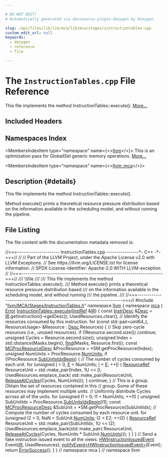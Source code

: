 ```yaml
---

# DO NOT EDIT!
# Automatically generated via docusaurus-plugin-doxygen by Doxygen.

slug: /api/files/lib/lib/mca/lib/mca/stages/instructiontables-cpp
custom_edit_url: null
keywords:
  - doxygen
  - reference
  - file

---
```





# The `InstructionTables.cpp` File Reference

<DoxygenPage pluginConfig={pluginConfig}>

This file implements the method InstructionTables::execute(). <a href="#details">More...</a>

## Included Headers

<IncludesList>
<IncludesListItem
  filePath="llvm/MCA/Stages/InstructionTables.h"
  permalink="/docs/api/files/include/include/llvm/include/llvm/mca/include/llvm/mca/stages/instructiontables-h"
  isLocal="true" />
</IncludesList>

## Namespaces Index

<MembersIndex>

<MembersIndexItem
  type="namespace"
  name={<><a href="/docs/api/namespaces/llvm">llvm</a></>}>
This is an optimization pass for GlobalISel generic memory operations. <a href="/docs/api/namespaces/llvm/#details">More...</a>
</MembersIndexItem>

<MembersIndexItem
  type="namespace"
  name={<><a href="/docs/api/namespaces/llvm/mca">llvm::mca</a></>}>
</MembersIndexItem>

</MembersIndex>

## Description {#details}

This file implements the method InstructionTables::execute().

Method execute() prints a theoretical resource pressure distribution based on the information available in the scheduling model, and without running the pipeline.

## File Listing

The file content with the documentation metadata removed is:

<ProgramListing>

<Link id="l00001" /><CodeLine lineNumber="1"><Highlight kind="comment">//===--------------------- InstructionTables.cpp ----------------&#42;- C++ -&#42;-===//</Highlight><Highlight kind="normal"></Highlight></CodeLine>
<Link id="l00002" /><CodeLine lineNumber="2"><Highlight kind="normal"></Highlight><Highlight kind="comment">//</Highlight><Highlight kind="normal"></Highlight></CodeLine>
<Link id="l00003" /><CodeLine lineNumber="3"><Highlight kind="normal"></Highlight><Highlight kind="comment">// Part of the LLVM Project, under the Apache License v2.0 with LLVM Exceptions.</Highlight><Highlight kind="normal"></Highlight></CodeLine>
<Link id="l00004" /><CodeLine lineNumber="4"><Highlight kind="normal"></Highlight><Highlight kind="comment">// See https://llvm.org/LICENSE.txt for license information.</Highlight><Highlight kind="normal"></Highlight></CodeLine>
<Link id="l00005" /><CodeLine lineNumber="5"><Highlight kind="normal"></Highlight><Highlight kind="comment">// SPDX-License-Identifier: Apache-2.0 WITH LLVM-exception</Highlight><Highlight kind="normal"></Highlight></CodeLine>
<Link id="l00006" /><CodeLine lineNumber="6"><Highlight kind="normal"></Highlight><Highlight kind="comment">//</Highlight><Highlight kind="normal"></Highlight></CodeLine>
<Link id="l00007" /><CodeLine lineNumber="7"><Highlight kind="normal"></Highlight><Highlight kind="comment">//===----------------------------------------------------------------------===//</Highlight><Highlight kind="comment"></Highlight></CodeLine>
<Link id="l00008" /><CodeLine lineNumber="8"><Highlight kind="comment">/// \\file</Highlight></CodeLine>
<Link id="l00009" /><CodeLine lineNumber="9"><Highlight kind="comment">///</Highlight></CodeLine>
<Link id="l00010" /><CodeLine lineNumber="10"><Highlight kind="comment">/// This file implements the method InstructionTables::execute().</Highlight></CodeLine>
<Link id="l00011" /><CodeLine lineNumber="11"><Highlight kind="comment">/// Method execute() prints a theoretical resource pressure distribution based</Highlight></CodeLine>
<Link id="l00012" /><CodeLine lineNumber="12"><Highlight kind="comment">/// on the information available in the scheduling model, and without running</Highlight></CodeLine>
<Link id="l00013" /><CodeLine lineNumber="13"><Highlight kind="comment">/// the pipeline.</Highlight></CodeLine>
<Link id="l00014" /><CodeLine lineNumber="14"><Highlight kind="comment">///</Highlight><Highlight kind="normal"></Highlight></CodeLine>
<Link id="l00015" /><CodeLine lineNumber="15"><Highlight kind="normal"></Highlight><Highlight kind="comment">//===----------------------------------------------------------------------===//</Highlight><Highlight kind="normal"></Highlight></CodeLine>
<Link id="l00016" /><CodeLine lineNumber="16"><Highlight kind="normal"></Highlight></CodeLine>
<Link id="l00017" /><CodeLine lineNumber="17"><Highlight kind="normal"></Highlight><Highlight kind="preprocessor">#include &quot;<a href="/docs/api/files/include/include/llvm/include/llvm/mca/include/llvm/mca/stages/instructiontables-h">llvm/MCA/Stages/InstructionTables.h</a>&quot;</Highlight><Highlight kind="normal"></Highlight></CodeLine>
<Link id="l00018" /><CodeLine lineNumber="18"><Highlight kind="normal"></Highlight></CodeLine>
<Link id="l00019" /><CodeLine lineNumber="19"><Highlight kind="normal"></Highlight><Highlight kind="keyword">namespace </Highlight><Highlight kind="normal"><a href="/docs/api/namespaces/llvm">llvm</a> &#123;</Highlight></CodeLine>
<Link id="l00020" /><CodeLine lineNumber="20"><Highlight kind="normal"></Highlight><Highlight kind="keyword">namespace </Highlight><Highlight kind="normal"><a href="/docs/api/namespaces/llvm/mca">mca</a> &#123;</Highlight></CodeLine>
<Link id="l00021" /><CodeLine lineNumber="21"><Highlight kind="normal"></Highlight></CodeLine>
<Link id="l00022" /><CodeLine lineNumber="22" lineLink="/docs/api/classes/llvm/mca/instructiontables/#a6ffb9a2c7dd35d00caafff2f009ecd81"><Highlight kind="normal"><a href="/docs/api/classes/llvm/error">Error</a> <a href="/docs/api/classes/llvm/mca/instructiontables/#a6ffb9a2c7dd35d00caafff2f009ecd81">InstructionTables::execute</a>(<a href="/docs/api/classes/llvm/mca/instref">InstRef</a> &amp;<a href="/docs/api/files/lib/lib/codegen/lib/codegen/globalisel/legalizer-cpp/#a05ab4853f7153e537774d02580e761ec">IR</a>) &#123;</Highlight></CodeLine>
<Link id="l00023" /><CodeLine lineNumber="23"><Highlight kind="normal">  </Highlight><Highlight kind="keyword">const</Highlight><Highlight kind="normal"> <a href="/docs/api/structs/llvm/mca/instrdesc">InstrDesc</a> &amp;<a href="/docs/api/namespaces/llvm/#a4de98a9acffcef5bb4b31862cb8c72ac">Desc</a> = <a href="/docs/api/files/lib/lib/codegen/lib/codegen/globalisel/legalizer-cpp/#a05ab4853f7153e537774d02580e761ec">IR</a>.getInstruction()-&gt;getDesc();</Highlight></CodeLine>
<Link id="l00024" /><CodeLine lineNumber="24"><Highlight kind="normal">  UsedResources.clear();</Highlight></CodeLine>
<Link id="l00025" /><CodeLine lineNumber="25"><Highlight kind="normal"></Highlight></CodeLine>
<Link id="l00026" /><CodeLine lineNumber="26"><Highlight kind="normal">  </Highlight><Highlight kind="comment">// Identify the resources consumed by this instruction.</Highlight><Highlight kind="normal"></Highlight></CodeLine>
<Link id="l00027" /><CodeLine lineNumber="27"><Highlight kind="normal">  </Highlight><Highlight kind="keywordflow">for</Highlight><Highlight kind="normal"> (</Highlight><Highlight kind="keyword">const</Highlight><Highlight kind="normal"> std::pair&lt;uint64&#95;t, ResourceUsage&gt; &amp;Resource :</Highlight></CodeLine>
<Link id="l00028" /><CodeLine lineNumber="28"><Highlight kind="normal">       <a href="/docs/api/namespaces/llvm/#a4de98a9acffcef5bb4b31862cb8c72ac">Desc</a>.Resources) &#123;</Highlight></CodeLine>
<Link id="l00029" /><CodeLine lineNumber="29"><Highlight kind="normal">    </Highlight><Highlight kind="comment">// Skip zero-cycle resources (i.e., unused resources).</Highlight><Highlight kind="normal"></Highlight></CodeLine>
<Link id="l00030" /><CodeLine lineNumber="30"><Highlight kind="normal">    </Highlight><Highlight kind="keywordflow">if</Highlight><Highlight kind="normal"> (!Resource.second.size())</Highlight></CodeLine>
<Link id="l00031" /><CodeLine lineNumber="31"><Highlight kind="normal">      </Highlight><Highlight kind="keywordflow">continue</Highlight><Highlight kind="normal">;</Highlight></CodeLine>
<Link id="l00032" /><CodeLine lineNumber="32"><Highlight kind="normal">    </Highlight><Highlight kind="keywordtype">unsigned</Highlight><Highlight kind="normal"> Cycles = Resource.second.size();</Highlight></CodeLine>
<Link id="l00033" /><CodeLine lineNumber="33"><Highlight kind="normal">    </Highlight><Highlight kind="keywordtype">unsigned</Highlight><Highlight kind="normal"> Index = std::distance(Masks.begin(), <a href="/docs/api/namespaces/llvm/#a086e9fbdb06276db7753101a08a63adf">find</a>(Masks, Resource.first));</Highlight></CodeLine>
<Link id="l00034" /><CodeLine lineNumber="34"><Highlight kind="normal">    </Highlight><Highlight kind="keyword">const</Highlight><Highlight kind="normal"> <a href="/docs/api/structs/llvm/mcprocresourcedesc">MCProcResourceDesc</a> &amp;ProcResource = &#42;SM.getProcResource(Index);</Highlight></CodeLine>
<Link id="l00035" /><CodeLine lineNumber="35"><Highlight kind="normal">    </Highlight><Highlight kind="keywordtype">unsigned</Highlight><Highlight kind="normal"> NumUnits = ProcResource.<a href="/docs/api/structs/llvm/mcprocresourcedesc/#a9d4d0cc34fcce4779dc4445d8265fffc">NumUnits</a>;</Highlight></CodeLine>
<Link id="l00036" /><CodeLine lineNumber="36"><Highlight kind="normal">    </Highlight><Highlight kind="keywordflow">if</Highlight><Highlight kind="normal"> (!ProcResource.<a href="/docs/api/structs/llvm/mcprocresourcedesc/#a7ce1d4d9b7074763095e905a7848440f">SubUnitsIdxBegin</a>) &#123;</Highlight></CodeLine>
<Link id="l00037" /><CodeLine lineNumber="37"><Highlight kind="normal">      </Highlight><Highlight kind="comment">// The number of cycles consumed by each unit.</Highlight><Highlight kind="normal"></Highlight></CodeLine>
<Link id="l00038" /><CodeLine lineNumber="38"><Highlight kind="normal">      </Highlight><Highlight kind="keywordflow">for</Highlight><Highlight kind="normal"> (</Highlight><Highlight kind="keywordtype">unsigned</Highlight><Highlight kind="normal"> <a href="/docs/api/files/lib/lib/support/md5-cpp/#ac0eafdc9ee161b71e7af98af736952fd">I</a> = 0, <a href="/docs/api/files/lib/lib/ir/builtingcs-cpp/#abb2b3a60ccc38a28239e19a1646e0c8a">E</a> = NumUnits; <a href="/docs/api/files/lib/lib/support/md5-cpp/#ac0eafdc9ee161b71e7af98af736952fd">I</a> &lt; <a href="/docs/api/files/lib/lib/ir/builtingcs-cpp/#abb2b3a60ccc38a28239e19a1646e0c8a">E</a>; ++<a href="/docs/api/files/lib/lib/support/md5-cpp/#ac0eafdc9ee161b71e7af98af736952fd">I</a>) &#123;</Highlight></CodeLine>
<Link id="l00039" /><CodeLine lineNumber="39"><Highlight kind="normal">        <a href="/docs/api/namespaces/llvm/mca/#a961b7aeaca000c803c0f4b1df4d26c27">ResourceRef</a> ResourceUnit = std::make&#95;pair(Index, 1U &lt;&lt; <a href="/docs/api/files/lib/lib/support/md5-cpp/#ac0eafdc9ee161b71e7af98af736952fd">I</a>);</Highlight></CodeLine>
<Link id="l00040" /><CodeLine lineNumber="40"><Highlight kind="normal">        UsedResources.emplace&#95;back(</Highlight></CodeLine>
<Link id="l00041" /><CodeLine lineNumber="41"><Highlight kind="normal">            std::make&#95;pair(ResourceUnit, <a href="/docs/api/classes/llvm/mca/releaseatcycles">ReleaseAtCycles</a>(Cycles, NumUnits)));</Highlight></CodeLine>
<Link id="l00042" /><CodeLine lineNumber="42"><Highlight kind="normal">      &#125;</Highlight></CodeLine>
<Link id="l00043" /><CodeLine lineNumber="43"><Highlight kind="normal">      </Highlight><Highlight kind="keywordflow">continue</Highlight><Highlight kind="normal">;</Highlight></CodeLine>
<Link id="l00044" /><CodeLine lineNumber="44"><Highlight kind="normal">    &#125;</Highlight></CodeLine>
<Link id="l00045" /><CodeLine lineNumber="45"><Highlight kind="normal"></Highlight></CodeLine>
<Link id="l00046" /><CodeLine lineNumber="46"><Highlight kind="normal">    </Highlight><Highlight kind="comment">// This is a group. Obtain the set of resources contained in this</Highlight><Highlight kind="normal"></Highlight></CodeLine>
<Link id="l00047" /><CodeLine lineNumber="47"><Highlight kind="normal">    </Highlight><Highlight kind="comment">// group. Some of these resources may implement multiple units.</Highlight><Highlight kind="normal"></Highlight></CodeLine>
<Link id="l00048" /><CodeLine lineNumber="48"><Highlight kind="normal">    </Highlight><Highlight kind="comment">// Uniformly distribute Cycles across all of the units.</Highlight><Highlight kind="normal"></Highlight></CodeLine>
<Link id="l00049" /><CodeLine lineNumber="49"><Highlight kind="normal">    </Highlight><Highlight kind="keywordflow">for</Highlight><Highlight kind="normal"> (</Highlight><Highlight kind="keywordtype">unsigned</Highlight><Highlight kind="normal"> I1 = 0; I1 &lt; NumUnits; ++I1) &#123;</Highlight></CodeLine>
<Link id="l00050" /><CodeLine lineNumber="50"><Highlight kind="normal">      </Highlight><Highlight kind="keywordtype">unsigned</Highlight><Highlight kind="normal"> SubUnitIdx = ProcResource.<a href="/docs/api/structs/llvm/mcprocresourcedesc/#a7ce1d4d9b7074763095e905a7848440f">SubUnitsIdxBegin</a>&#91;I1&#93;;</Highlight></CodeLine>
<Link id="l00051" /><CodeLine lineNumber="51"><Highlight kind="normal">      </Highlight><Highlight kind="keyword">const</Highlight><Highlight kind="normal"> <a href="/docs/api/structs/llvm/mcprocresourcedesc">MCProcResourceDesc</a> &amp;SubUnit = &#42;SM.getProcResource(SubUnitIdx);</Highlight></CodeLine>
<Link id="l00052" /><CodeLine lineNumber="52"><Highlight kind="normal">      </Highlight><Highlight kind="comment">// Compute the number of cycles consumed by each resource unit.</Highlight><Highlight kind="normal"></Highlight></CodeLine>
<Link id="l00053" /><CodeLine lineNumber="53"><Highlight kind="normal">      </Highlight><Highlight kind="keywordflow">for</Highlight><Highlight kind="normal"> (</Highlight><Highlight kind="keywordtype">unsigned</Highlight><Highlight kind="normal"> I2 = 0, NaN = SubUnit.<a href="/docs/api/structs/llvm/mcprocresourcedesc/#a9d4d0cc34fcce4779dc4445d8265fffc">NumUnits</a>; I2 &lt; E2; ++I2) &#123;</Highlight></CodeLine>
<Link id="l00054" /><CodeLine lineNumber="54"><Highlight kind="normal">        <a href="/docs/api/namespaces/llvm/mca/#a961b7aeaca000c803c0f4b1df4d26c27">ResourceRef</a> ResourceUnit = std::make&#95;pair(SubUnitIdx, 1U &lt;&lt; I2);</Highlight></CodeLine>
<Link id="l00055" /><CodeLine lineNumber="55"><Highlight kind="normal">        UsedResources.emplace&#95;back(std::make&#95;pair(</Highlight></CodeLine>
<Link id="l00056" /><CodeLine lineNumber="56"><Highlight kind="normal">            ResourceUnit,</Highlight></CodeLine>
<Link id="l00057" /><CodeLine lineNumber="57"><Highlight kind="normal">            <a href="/docs/api/classes/llvm/mca/releaseatcycles">ReleaseAtCycles</a>(Cycles, NumUnits &#42; SubUnit.<a href="/docs/api/structs/llvm/mcprocresourcedesc/#a9d4d0cc34fcce4779dc4445d8265fffc">NumUnits</a>)));</Highlight></CodeLine>
<Link id="l00058" /><CodeLine lineNumber="58"><Highlight kind="normal">      &#125;</Highlight></CodeLine>
<Link id="l00059" /><CodeLine lineNumber="59"><Highlight kind="normal">    &#125;</Highlight></CodeLine>
<Link id="l00060" /><CodeLine lineNumber="60"><Highlight kind="normal">  &#125;</Highlight></CodeLine>
<Link id="l00061" /><CodeLine lineNumber="61"><Highlight kind="normal"></Highlight></CodeLine>
<Link id="l00062" /><CodeLine lineNumber="62"><Highlight kind="normal">  </Highlight><Highlight kind="comment">// Send a fake instruction issued event to all the views.</Highlight><Highlight kind="normal"></Highlight></CodeLine>
<Link id="l00063" /><CodeLine lineNumber="63"><Highlight kind="normal">  <a href="/docs/api/classes/llvm/mca/hwinstructionissuedevent">HWInstructionIssuedEvent</a> Event(<a href="/docs/api/files/lib/lib/codegen/lib/codegen/globalisel/legalizer-cpp/#a05ab4853f7153e537774d02580e761ec">IR</a>, UsedResources);</Highlight></CodeLine>
<Link id="l00064" /><CodeLine lineNumber="64"><Highlight kind="normal">  <a href="/docs/api/classes/llvm/mca/stage/#a5a2650a836659cbcb7639c1e9d8582bd">notifyEvent&lt;HWInstructionIssuedEvent&gt;</a>(Event);</Highlight></CodeLine>
<Link id="l00065" /><CodeLine lineNumber="65"><Highlight kind="normal">  </Highlight><Highlight kind="keywordflow">return</Highlight><Highlight kind="normal"> <a href="/docs/api/classes/llvm/errorsuccess">ErrorSuccess</a>();</Highlight></CodeLine>
<Link id="l00066" /><CodeLine lineNumber="66"><Highlight kind="normal">&#125;</Highlight></CodeLine>
<Link id="l00067" /><CodeLine lineNumber="67"><Highlight kind="normal"></Highlight></CodeLine>
<Link id="l00068" /><CodeLine lineNumber="68"><Highlight kind="normal">&#125; </Highlight><Highlight kind="comment">// namespace mca</Highlight><Highlight kind="normal"></Highlight></CodeLine>
<Link id="l00069" /><CodeLine lineNumber="69"><Highlight kind="normal">&#125; </Highlight><Highlight kind="comment">// namespace llvm</Highlight><Highlight kind="normal"></Highlight></CodeLine>

</ProgramListing>


</DoxygenPage>

